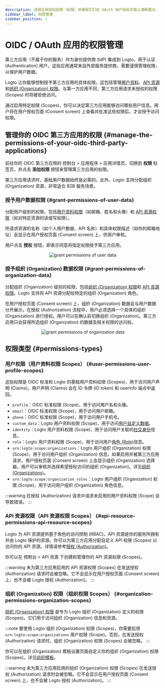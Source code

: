 ```yaml
---
description: 选择应用授权权限（权限）并确保它们在 OAuth 用户授权页面上清晰展示。
sidebar_label: 权限管理
sidebar_position: 1
---
```


# OIDC / OAuth 应用的权限管理

第三方应用（不属于你的服务）作为身份提供商 (IdP) 集成到 Logto，用于认证 (Authentication) 用户。这些应用通常来自外部服务提供商，需要谨慎管理权限，以保护用户数据。

Logto 让你能够控制授予第三方应用的具体权限。这包括管理[用户资料](#user-permissions-user-profile-scopes)、[API 资源](#api-resource-permissions-api-resource-scopes)和[组织 (Organization) 权限](#organization-permissions-organization-scopes)。与第一方应用不同，第三方应用请求未授权的权限 (Scopes) 时将被拒绝访问。

通过启用特定权限 (Scopes)，你可以决定第三方应用能够访问哪些用户信息。用户将在用户授权页面 (Consent screen) 上查看并批准这些权限后，才会授予访问权限。

## 管理你的 OIDC 第三方应用的权限 \{#manage-the-permissions-of-your-oidc-third-party-applications}

前往你的 OIDC 第三方应用的 <CloudLink to="/applications">控制台 > 应用程序 > 应用详情页</CloudLink>，切换到 **权限** 标签页，并点击 **添加权限** 按钮来管理第三方应用的权限。

第三方应用请求时，基础用户数据始终是必需的。此外，Logto 支持分配组织 (Organization) 资源，非常适合 B2B 服务场景。

### 授予用户数据权限 \{#grant-permissions-of-user-data}

分配用户级别的权限，包括[用户资料权限](#user-permissions-user-profile-scopes)（如邮箱、姓名和头像）和 [API 资源权限](#api-resource-permissions-api-resource-scopes)（如对特定资源的读或写权限）。

所请求资源的名称（如个人用户数据、API 名称）和具体权限描述（如你的邮箱地址）会显示在用户授权页面 (Consent screen) 上，供用户审核。

用户点击 **授权** 按钮，即表示同意将指定权限授予第三方应用。

<center>
  <img src="/img/assets/grant-permissions-of-user-data.webp" alt="grant permissions of user data" />
</center>

### 授予组织 (Organization) 数据权限 \{#grant-permissions-of-organization-data}

分配组织 (Organization) 级别的权限，包括[组织 (Organization) 权限](#organization-permissions-organization-scopes)和 [API 资源权限](#api-resource-permissions-api-resource-scopes)。Logto 支持将 API 资源分配给特定的组织 (Organization) 角色。

在用户授权页面 (Consent screen) 上，组织 (Organization) 数据会与用户数据分开展示。在授权 (Authorization) 流程中，用户必须选择一个具体的组织 (Organization) 进行授权。用户可以在确认前切换组织 (Organization)。第三方应用只会获得所选组织 (Organization) 的数据及相关权限的访问权。

<center>
  <img
    src="/img/assets/grant-permissions-of-organization-data.webp"
    alt="grant permissions of organization data"
  />
</center>

## 权限类型 \{#permissions-types}

### 用户权限（用户资料权限 Scopes） \{#user-permissions-user-profile-scopes}

这些权限是 OIDC 标准和 Logto 的基础用户资料权限 (Scopes)，用于访问用户声明 (Claims)。用户声明 (Claims) 会在 ID 令牌 (ID token) 和 userinfo 端点中返回。

- `profile`：OIDC 标准权限 (Scope)，用于访问用户名和头像。
- `email`：OIDC 标准权限 (Scope)，用于访问用户邮箱。
- `phone`：OIDC 标准权限 (Scope)，用于访问用户手机号。
- `custom_data`：Logto 用户资料权限 (Scope)，用于访问[用户自定义数据](/user-management/user-data/#custom-data)。
- `identity`：Logto 用户资料权限 (Scope)，用于访问用户关联的[社交身份](/user-management/user-data/#social-identities)信息。
- `role`：Logto 用户资料权限 (Scope)，用于访问用户[角色 (Role)](/authorization/role-based-access-control)信息。
- `urn:logto:scope:organizations`：Logto 用户组织 (Organization) 权限 (Scope)，用于访问用户组织 (Organization) 信息。如果启用并被第三方应用请求，用户授权页面 (Consent screen) 上会显示组织 (Organization) 选择器。用户可以审核并选择希望授权访问的组织 (Organization)。详见[组织 (Organizations)](/organizations)。
- `urn:logto:scope:organization_roles`：Logto 用户组织 (Organization) 权限 (Scope)，用于访问用户组织 (Organization) 角色信息。

:::warning
在授权 (Authorization) 请求中请求未启用的用户资料权限 (Scope) 会导致错误。
:::

### API 资源权限（API 资源权限 Scopes） \{#api-resource-permissions-api-resource-scopes}

Logto 为 API 资源提供基于角色的访问控制 (RBAC)。API 资源是你的服务所拥有并由 Logto 保护的资源。你可以为第三方应用分配自定义 API 权限 (Scopes) 以访问你的 API 资源。详情请参考[授权 (Authorization)](/authorization)。

你可以在 <CloudLink to="/api-resources">控制台 > API 资源</CloudLink> 下创建和管理你的 API 资源权限 (Scopes)。

:::warning
未为第三方应用启用的 API 资源权限 (Scopes) 在发送授权 (Authorization) 请求时会被忽略。它不会显示在用户授权页面 (Consent screen) 上，也不会被 Logto 授权 (Authorization)。
:::

### 组织 (Organization) 权限（组织权限 Scopes） \{#organization-permissions-organization-scopes}

[组织 (Organization) 权限](/authorization/organization-template) 是专为 Logto 组织 (Organization) 定义的权限 (Scopes)。它们用于访问组织 (Organization) 信息和资源。

:::note
要使用 Logto 组织 (Organization) 权限 (Scopes)，你需要启用 `urn:logto:scope:organizations` 用户权限 (Scope)。否则，在发送授权 (Authorization) 请求时，组织 (Organization) 权限 (Scopes) 会被忽略。
:::

你可以在组织 (Organization) 模板设置页面自定义你的组织 (Organization) 权限 (Scopes)。详见[组织模板](/authorization/organization-template)。

:::warning
未为第三方应用启用的组织 (Organization) 权限 (Scopes) 在发送授权 (Authorization) 请求时会被忽略。它不会显示在用户授权页面 (Consent screen) 上，也不会被 Logto 授权 (Authorization)。
:::
